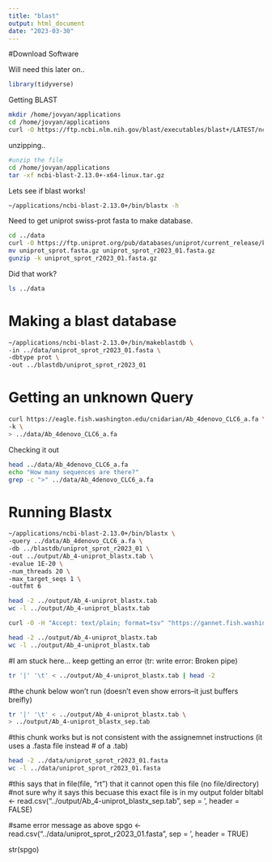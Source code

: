 ```yaml
---
title: "blast"
output: html_document
date: "2023-03-30"
---
```


#Download Software


Will need this later on..

```r
library(tidyverse)
```





Getting BLAST

```bash
mkdir /home/jovyan/applications
cd /home/jovyan/applications
curl -O https://ftp.ncbi.nlm.nih.gov/blast/executables/blast+/LATEST/ncbi-blast-2.13.0+-x64-linux.tar.gz
```


unzipping..


```bash
#unzip the file
cd /home/jovyan/applications
tar -xf ncbi-blast-2.13.0+-x64-linux.tar.gz
```


Lets see if blast works!

```bash
~/applications/ncbi-blast-2.13.0+/bin/blastx -h
```


Need to get uniprot swiss-prot fasta to make database.

```bash
cd ../data
curl -O https://ftp.uniprot.org/pub/databases/uniprot/current_release/knowledgebase/complete/uniprot_sprot.fasta.gz
mv uniprot_sprot.fasta.gz uniprot_sprot_r2023_01.fasta.gz
gunzip -k uniprot_sprot_r2023_01.fasta.gz

```


Did that work? 
```bash
ls ../data
```


# Making a blast database

```bash
~/applications/ncbi-blast-2.13.0+/bin/makeblastdb \
-in ../data/uniprot_sprot_r2023_01.fasta \
-dbtype prot \
-out ../blastdb/uniprot_sprot_r2023_01
```


# Getting an unknown Query

```bash
curl https://eagle.fish.washington.edu/cnidarian/Ab_4denovo_CLC6_a.fa \
-k \
> ../data/Ab_4denovo_CLC6_a.fa
```



Checking it out 

```bash
head ../data/Ab_4denovo_CLC6_a.fa
echo "How many sequences are there?"
grep -c ">" ../data/Ab_4denovo_CLC6_a.fa
```


# Running Blastx

```bash
~/applications/ncbi-blast-2.13.0+/bin/blastx \
-query ../data/Ab_4denovo_CLC6_a.fa \
-db ../blastdb/uniprot_sprot_r2023_01 \
-out ../output/Ab_4-uniprot_blastx.tab \
-evalue 1E-20 \
-num_threads 20 \
-max_target_seqs 1 \
-outfmt 6
```






```bash
head -2 ../output/Ab_4-uniprot_blastx.tab
wc -l ../output/Ab_4-uniprot_blastx.tab
```

```bash
curl -O -H "Accept: text/plain; format=tsv" "https://gannet.fish.washington.edu/seashell/snaps/uniprot_table_r2023_01.tab"
```
```bash
head -2 ../output/Ab_4-uniprot_blastx.tab
wc -l ../output/Ab_4-uniprot_blastx.tab
```
#I am stuck here... keep getting an error (tr: write error: Broken pipe)
```bash
tr '|' '\t' < ../output/Ab_4-uniprot_blastx.tab | head -2
```
#the chunk below won't run (doesn't even show errors--it just buffers breifly)
```bash
tr '|' '\t' < ../output/Ab_4-uniprot_blastx.tab \
> ../output/Ab_4-uniprot_blastx_sep.tab
```

#this chunk works but is not consistent with the assignemnet instructions (it uses a .fasta file instead 
# of a .tab)
```bash
head -2 ../data/uniprot_sprot_r2023_01.fasta
wc -l ../data/uniprot_sprot_r2023_01.fasta
```

#this says that in file(file, "rt") that it cannot open this file (no file/directory)
#not sure why it says this becuase this exact file is in my output folder
bltabl <- read.csv("../output/Ab_4-uniprot_blastx_sep.tab", sep = '\t', header = FALSE)

#same error message as above 
spgo <- read.csv("../data/uniprot_sprot_r2023_01.fasta", sep = '\t', header = TRUE)

str(spgo)

